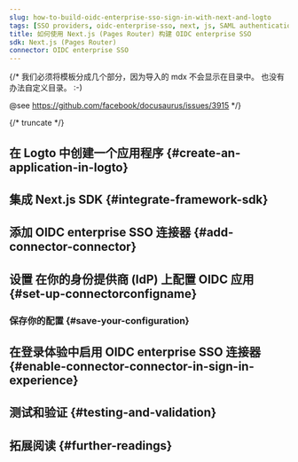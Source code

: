 ```yaml
---
slug: how-to-build-oidc-enterprise-sso-sign-in-with-next-and-logto
tags: [SSO providers, oidc-enterprise-sso, next, js, SAML authentication, enterprise login, SSO login]
title: 如何使用 Next.js (Pages Router) 构建 OIDC enterprise SSO
sdk: Next.js (Pages Router)
connector: OIDC enterprise SSO
---
```


{/*
  我们必须将模板分成几个部分，因为导入的 mdx 不会显示在目录中。
  也没有办法自定义目录。 :-)

  @see https://github.com/facebook/docusaurus/issues/3915
*/}




{/* truncate */}

<Intro connector={connector} sdk="Next.js (Pages Router)" link="https://nextjs.org" />

## 在 Logto 中创建一个应用程序 \{#create-an-application-in-logto}

<CreateApplication type="传统网页" framework="Next.js" />

## 集成 Next.js SDK \{#integrate-framework-sdk}

<IntegrateSdk />

## 添加 OIDC enterprise SSO 连接器 \{#add-connector-connector}

<AddSsoConnector framework="Next.js" />

## 设置 在你的身份提供商 (IdP) 上配置 OIDC 应用 \{#set-up-connectorconfigname}

<ConnectorGuide />

### 保存你的配置 \{#save-your-configuration}

<SaveYourConfiguration connector={connector} />

## 在登录体验中启用 OIDC enterprise SSO 连接器 \{#enable-connector-connector-in-sign-in-experience}

<EnableSsoConnector />

## 测试和验证 \{#testing-and-validation}

<TestingAndValidation connector={connector} sdk="Next.js (Pages Router)" />

## 拓展阅读 \{#further-readings}

<FurtherReadings />
